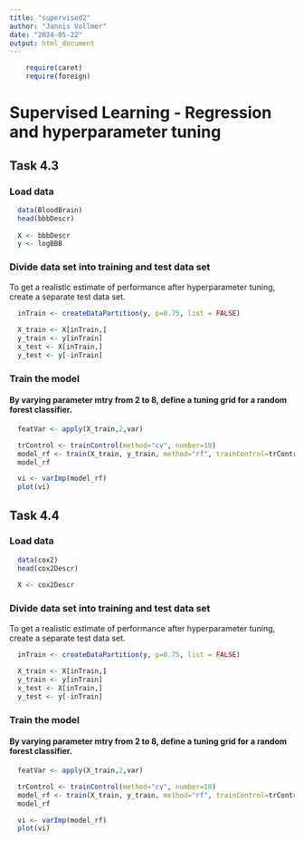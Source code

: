```yaml
---
title: "supervised2"
author: "Jannis Vollmer"
date: "2024-05-22"
output: html_document
---
```


```r
    require(caret)
    require(foreign)
```

# Supervised Learning - Regression and hyperparameter tuning

## Task 4.3

### Load data

```r
  data(BloodBrain)
  head(bbbDescr)
  
  X <- bbbDescr
  y <- logBBB
```

### Divide data set into training and test data set
To get a realistic estimate of performance after hyperparameter tuning, create a separate test data set.
```r
  inTrain <- createDataPartition(y, p=0.75, list = FALSE)
  
  X_train <- X[inTrain,]
  y_train <- y[inTrain]
  x_test <- X[inTrain,]
  y_test <- y[-inTrain]
```

### Train the model
#### By varying parameter mtry from 2 to 8, define a tuning grid for a random forest classifier.

```r
  featVar <- apply(X_train,2,var)
```


```r
  trControl <- trainControl(method="cv", number=10)
  model_rf <- train(X_train, y_train, method="rf", trainControl=trControl)
  model_rf
```

```r
  vi <- varImp(model_rf)
  plot(vi)
```

## Task 4.4

### Load data

```r
  data(cox2)
  head(cox2Descr)
  
  X <- cox2Descr
```
### Divide data set into training and test data set
To get a realistic estimate of performance after hyperparameter tuning, create a separate test data set.
```r
  inTrain <- createDataPartition(y, p=0.75, list = FALSE)
  
  X_train <- X[inTrain,]
  y_train <- y[inTrain]
  x_test <- X[inTrain,]
  y_test <- y[-inTrain]
```

### Train the model
#### By varying parameter mtry from 2 to 8, define a tuning grid for a random forest classifier.

```r
  featVar <- apply(X_train,2,var)
```

```r
  trControl <- trainControl(method="cv", number=10)
  model_rf <- train(X_train, y_train, method="rf", trainControl=trControl)
  model_rf
```

```r
  vi <- varImp(model_rf)
  plot(vi)
```


